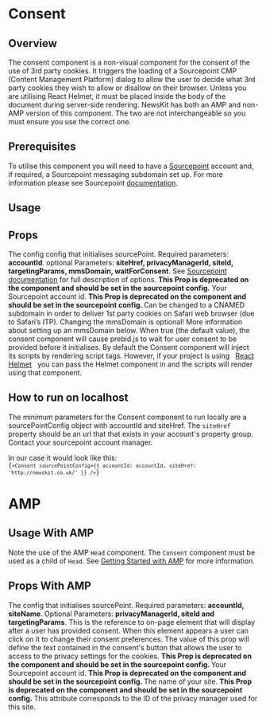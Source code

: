 

# Consent

## Overview

The consent component is a non-visual component for the consent of the use of 3rd party cookies. It triggers the loading of a Sourcepoint CMP (Content Management Platform) dialog to allow the user to decide what 3rd party cookies they wish to allow or disallow on their browser. Unless you are utilising React Helmet, it must be placed inside the body of the document during server-side rendering. NewsKit has both an AMP and non-AMP version of this component. The two are not interchangeable so you must ensure you use the correct one.

## Prerequisites

To utilise this component you will need to have a [Sourcepoint](https://www.sourcepoint.com) account and, if required, a Sourcepoint messaging subdomain set up. For more information please see Sourcepoint [documentation](https://documentation.sourcepoint.com/web-implementation/sourcepoint-set-up-and-configuration-v2).

## Usage

<CodeFromFile path="examples/consent.tsx" />

## Props

<LegacyBlock marginTop="sizing040">
  <Prop name='sourcePointConfig' type="SourcePointConfigProps"  required>
    The config config that initialises sourcePoint.
    Required parameters: <b>accountId</b>.
    optional Parameters: <b>siteHref, privacyManagerId, siteId, targetingParams, mmsDomain, waitForConsent</b>. See <a href="https://documentation.sourcepoint.com/web-implementation/sourcepoint-set-up-and-configuration-v2">Sourcepoint documentation</a> for full description of options.
  </Prop>
  <Prop name="accountId" type="string">
    <b>This Prop is deprecated on the component and should be set in the sourcepoint config.</b> Your Sourcepoint account id.
  </Prop>
  <Prop
    name="mmsDomain"
    type="string"
    default="https://message{accountId}.sp-prod.net"
  >
    <b>This Prop is deprecated on the component and should be set in the sourcepoint config. </b>
    Can be changed to a CNAMED subdomain in order to deliver 1st party cookies
    on Safari web browser (due to Safari’s ITP). Changing the mmsDomain is
    optional! More information about setting up an mmsDomain below.
  </Prop>
  <Prop name="waitForConsent" type="boolean" default="true">
    When true (the default value), the consent component will cause prebid.js to
    wait for user consent to be provided before it initialises.
  </Prop>
  <Prop name="reactHelmet" type="react-helmet Helmet Component">
    By default the Consent component will inject its scripts by rendering script
    tags. However, if your project is using &nbsp;
    <a href="https://www.npmjs.com/package/react-helmet" target="_blank">React Helmet</a>
    &nbsp; you can pass the Helmet
    component in and the scripts will render using that component.
  </Prop>
</LegacyBlock>

## How to run on localhost

The minimum parameters for the Consent component to run locally are a sourcePointConfig object with accountId and siteHref.
The `siteHref` property should be an url that that exists in your account's property group. Contact your sourcepoint account manager.

In our case it would look like this:
<Code>
  {`<Consent
    sourcePointConfig={{
      accountId: accountId,
      siteHref: 'http://newskit.co.uk/'
    }}
  />`}
</Code>



# AMP

## Usage With AMP

Note the use of the AMP `Head` component. The `Consent` component must be used as a child of `Head`. See [Getting Started with AMP](/guides/getting-started-amp) for more information.

<CodeFromFile path="examples/amp/consent.tsx" />

## Props With AMP

<LegacyBlock marginTop="sizing040">
  <Prop name='sourcePointConfig' type="SourcePointConfigProps" required>
    The config that initialises sourcePoint.
    Required parameters: <b>accountId, siteName</b>.
    Optional Parameters: <b>privacyManagerId, siteId and targetingParams</b>.
  </Prop>
  <Prop name="postPromptUI" type="string" default="privacy-settings-prompt">
    This is the reference to on-page element that will display after a user has
    provided consent. When this element appears a user can click on it to change
    their consent preferences.
  </Prop>
  <Prop name="settingsButtonText" type="string" default="Privacy Settings">
    The value of this prop will define the text contained in the consent's button
    that allows the user to access to the privacy settings for the cookies.
  </Prop>
   <Prop name="accountId" type="string">
    <b>This Prop is deprecated on the component and should be set in the sourcepoint config. </b>Your Sourcepoint account id.
  </Prop>
  <Prop name="siteName" type="string">
    <b>This Prop is deprecated on the component and should be set in the sourcepoint config. </b>The name of your site.
  </Prop>
  <Prop name="privacyManagerId" type="string">
    <b>This Prop is deprecated on the component and should be set in the sourcepoint config. </b> This attribute corresponds to the ID of the privacy manager used for this
    site.
  </Prop>
</LegacyBlock>
